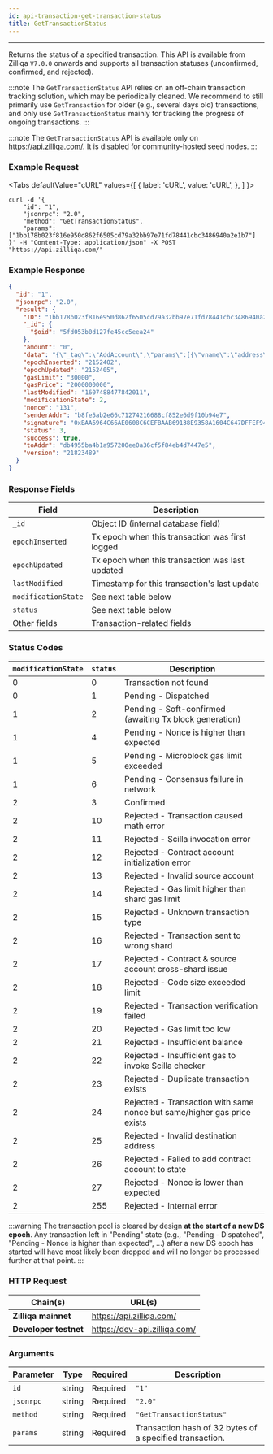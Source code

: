 ```yaml
---
id: api-transaction-get-transaction-status
title: GetTransactionStatus
---
```


---
Returns the status of a specified transaction. This API is available from Zilliqa `V7.0.0` onwards and supports all transaction statuses (unconfirmed, confirmed, and rejected).

:::note
The `GetTransactionStatus` API relies on an off-chain transaction tracking solution, which may be periodically cleaned. We recommend to still primarily use `GetTransaction` for older (e.g., several days old) transactions, and only use `GetTransactionStatus` mainly for tracking the progress of ongoing transactions.
:::

:::note
The `GetTransactionStatus` API is available only on https://api.zilliqa.com/. It is disabled for community-hosted seed nodes.
:::

### Example Request


<Tabs
  defaultValue="cURL"
  values={[
    { label: 'cURL', value: 'cURL', },
  ]
}>

<TabItem value="cURL">

```shell
curl -d '{
    "id": "1",
    "jsonrpc": "2.0",
    "method": "GetTransactionStatus",
    "params": ["1bb178b023f816e950d862f6505cd79a32bb97e71fd78441cbc3486940a2e1b7"]
}' -H "Content-Type: application/json" -X POST "https://api.zilliqa.com/"
```
</TabItem>

</Tabs>

### Example Response

```json
{
  "id": "1",
  "jsonrpc": "2.0",
  "result": {
    "ID": "1bb178b023f816e950d862f6505cd79a32bb97e71fd78441cbc3486940a2e1b7",
    "_id": {
      "$oid": "5fd053b0d127fe45cc5eea24"
    },
    "amount": "0",
    "data": "{\"_tag\":\"AddAccount\",\"params\":[{\"vname\":\"address\",\"type\":\"ByStr20\",\"value\":\"0x0434cdcf27e2294b3539cb6ffe2cc328d7f9757e\"},{\"vname\":\"datetime_added\",\"type\":\"String\",\"value\":\"1607488428\"}]}",
    "epochInserted": "2152402",
    "epochUpdated": "2152405",
    "gasLimit": "30000",
    "gasPrice": "2000000000",
    "lastModified": "1607488477842011",
    "modificationState": 2,
    "nonce": "131",
    "senderAddr": "b8fe5ab2e66c71274216688cf852e6d9f10b94e7",
    "signature": "0xBAA6964C66AE0608C6CEFBAAB69138E9358A1604C647DFFEF94E7022F2AB33D67F70802F71E934A0690BE4BA81CC3866B2FB668B29C528E6B77B1285533A2E2C",
    "status": 3,
    "success": true,
    "toAddr": "db4955ba4b1a957200ee0a36cf5f84eb4d7447e5",
    "version": "21823489"
  }
}
```

### Response Fields

| Field               | Description                                     |
| ------------------- | ----------------------------------------------- |
| `_id`               | Object ID (internal database field)             |
| `epochInserted`     | Tx epoch when this transaction was first logged |
| `epochUpdated`      | Tx epoch when this transaction was last updated |
| `lastModified`      | Timestamp for this transaction's last update    |
| `modificationState` | See next table below                            |
| `status`            | See next table below                            |
| Other fields        | Transaction-related fields                      |

### Status Codes

| `modificationState` | `status` | Description                                                               |
| ------------------- | -------- | -------------------------------------------------------                   |
| 0                   | 0        | Transaction not found                                                     |
| 0                   | 1        | Pending - Dispatched                                                      |
| 1                   | 2        | Pending - Soft-confirmed (awaiting Tx block generation)                   |
| 1                   | 4        | Pending - Nonce is higher than expected                                   |
| 1                   | 5        | Pending - Microblock gas limit exceeded                                   |
| 1                   | 6        | Pending - Consensus failure in network                                    |
| 2                   | 3        | Confirmed                                                                 |
| 2                   | 10       | Rejected - Transaction caused math error                                  | 
| 2                   | 11       | Rejected - Scilla invocation error                                        |
| 2                   | 12       | Rejected - Contract account initialization error                          |
| 2                   | 13       | Rejected - Invalid source account                                         |
| 2                   | 14       | Rejected - Gas limit higher than shard gas limit                          |
| 2                   | 15       | Rejected - Unknown transaction type                                       |
| 2                   | 16       | Rejected - Transaction sent to wrong shard                                |
| 2                   | 17       | Rejected - Contract & source account cross-shard issue                    |
| 2                   | 18       | Rejected - Code size exceeded limit                                       |
| 2                   | 19       | Rejected - Transaction verification failed                                |
| 2                   | 20       | Rejected - Gas limit too low                                              |
| 2                   | 21       | Rejected - Insufficient balance                                           |
| 2                   | 22       | Rejected - Insufficient gas to invoke Scilla checker                      |
| 2                   | 23       | Rejected - Duplicate transaction exists                                   |
| 2                   | 24       | Rejected - Transaction with same nonce but same/higher gas price exists   |
| 2                   | 25       | Rejected - Invalid destination address                                    |
| 2                   | 26       | Rejected - Failed to add contract account to state                        |
| 2                   | 27       | Rejected - Nonce is lower than expected                                   |
| 2                   | 255      | Rejected - Internal error                                                 |

:::warning
The transaction pool is cleared by design **at the start of a new DS epoch**. Any transaction left in "Pending" state (e.g., "Pending - Dispatched", "Pending - Nonce is higher than expected", ...) after a new DS epoch has started will have most likely been dropped and will no longer be processed further at that point.
:::

### HTTP Request

| Chain(s)              | URL(s)                       |
| --------------------- | ---------------------------- |
| **Zilliqa mainnet**   | https://api.zilliqa.com/     |
| **Developer testnet** | https://dev-api.zilliqa.com/ |

### Arguments

| Parameter | Type   | Required | Description                                              |
| --------- | ------ | -------- | -------------------------------------------------------- |
| `id`      | string | Required | `"1"`                                                    |
| `jsonrpc` | string | Required | `"2.0"`                                                  |
| `method`  | string | Required | `"GetTransactionStatus"`                                 |
| `params`  | string | Required | Transaction hash of 32 bytes of a specified transaction. |